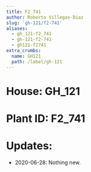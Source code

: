 ```yaml
---
title: F2_741
author: Roberto Villegas-Diaz
slug: 'gh-121/f2-741'
aliases:
  - gh_121-f2_741
  - gh-121-f2-741
  - gh121-f2741
extra_crumbs:
  name: GH121
  path: /label/gh-121
---
```


# **House**: GH_121
# **Plant ID**: F2_741
# **Updates**: 
 - 2020-06-28: Nothing new.
